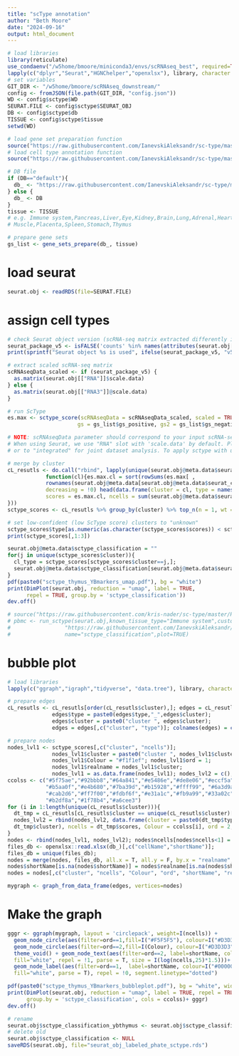 ```yaml
---
title: "scType annotation"
author: "Beth Moore"
date: "2024-09-16"
output: html_document
---
```

```r
# load libraries
library(reticulate)
use_condaenv("/w5home/bmoore/miniconda3/envs/scRNAseq_best", required=TRUE)
lapply(c("dplyr","Seurat","HGNChelper","openxlsx"), library, character.only = T)
# set variables
GIT_DIR <- "/w5home/bmoore/scRNAseq_downstream/"
config <- fromJSON(file.path(GIT_DIR, "config.json"))
WD <- config$sctype$WD
SEURAT.FILE <- config$sctype$SEURAT_OBJ
DB <- config$sctype$db
TISSUE <- config$sctype$tissue
setwd(WD)
```
```r
# load gene set preparation function
source("https://raw.githubusercontent.com/IanevskiAleksandr/sc-type/master/R/gene_sets_prepare.R")
# load cell type annotation function
source("https://raw.githubusercontent.com/IanevskiAleksandr/sc-type/master/R/sctype_score_.R")
```
```r
# DB file
if (DB=="default"){
  db_ <- "https://raw.githubusercontent.com/IanevskiAleksandr/sc-type/master/ScTypeDB_full.xlsx"
} else {
  db_ <- DB
}
tissue <- TISSUE 
# e.g. Immune system,Pancreas,Liver,Eye,Kidney,Brain,Lung,Adrenal,Heart,Intestine,
# Muscle,Placenta,Spleen,Stomach,Thymus

# prepare gene sets
gs_list <- gene_sets_prepare(db_, tissue)
```
# load seurat
```r
seurat.obj <- readRDS(file=SEURAT.FILE)
```
# assign cell types
```r
# check Seurat object version (scRNA-seq matrix extracted differently in Seurat v4/v5)
seurat_package_v5 <- isFALSE('counts' %in% names(attributes(seurat.obj[["RNA"]])));
print(sprintf("Seurat object %s is used", ifelse(seurat_package_v5, "v5", "v4")))

# extract scaled scRNA-seq matrix
scRNAseqData_scaled <- if (seurat_package_v5) {
  as.matrix(seurat.obj[["RNA"]]$scale.data) 
} else {
  as.matrix(seurat.obj[["RNA3"]]@scale.data)
}

# run ScType
es.max <- sctype_score(scRNAseqData = scRNAseqData_scaled, scaled = TRUE, 
                      gs = gs_list$gs_positive, gs2 = gs_list$gs_negative)

# NOTE: scRNAseqData parameter should correspond to your input scRNA-seq matrix. For raw (unscaled) count matrix set scaled = FALSE
# When using Seurat, we use "RNA" slot with 'scale.data' by default. Please change "RNA" to "SCT" for sctransform-normalized data,
# or to "integrated" for joint dataset analysis. To apply sctype with unscaled data, use e.g. pbmc[["RNA"]]$counts or pbmc[["RNA"]]@counts, with scaled set to FALSE.

# merge by cluster
cL_resutls <- do.call("rbind", lapply(unique(seurat.obj@meta.data$seurat_clusters), 
            function(cl){es.max.cl = sort(rowSums(es.max[ ,
            rownames(seurat.obj@meta.data[seurat.obj@meta.data$seurat_clusters==cl, ])]), 
            decreasing = !0) head(data.frame(cluster = cl, type = names(es.max.cl), 
            scores = es.max.cl, ncells = sum(seurat.obj@meta.data$seurat_clusters==cl)), 10)
}))
sctype_scores <- cL_resutls %>% group_by(cluster) %>% top_n(n = 1, wt = scores)  

# set low-confident (low ScType score) clusters to "unknown"
sctype_scores$type[as.numeric(as.character(sctype_scores$scores)) < sctype_scores$ncells/4] <- "Unknown"
print(sctype_scores[,1:3])
```
```r
seurat.obj@meta.data$sctype_classification = ""
for(j in unique(sctype_scores$cluster)){
  cl_type = sctype_scores[sctype_scores$cluster==j,]; 
  seurat.obj@meta.data$sctype_classification[seurat.obj@meta.data$seurat_clusters == j]= as.character(cl_type$type[1])
}
pdf(paste0("sctype_thymus_YBmarkers_umap.pdf"), bg = "white")
print(DimPlot(seurat.obj, reduction = "umap", label = TRUE,
      repel = TRUE, group.by = 'sctype_classification'))
dev.off()
```
```r
# source("https://raw.githubusercontent.com/kris-nader/sc-type/master/R/sctype_wrapper.R"); 
# pbmc <- run_sctype(seurat.obj,known_tissue_type="Immune system",custom_marker_file=
#                 "https://raw.githubusercontent.com/IanevskiAleksandr/sc-type/master/ScTypeDB_full.xlsx",
#                 name="sctype_classification",plot=TRUE)
```
# bubble plot
```r
# load libraries
lapply(c("ggraph","igraph","tidyverse", "data.tree"), library, character.only = T)

# prepare edges
cL_resutls <- cL_resutls[order(cL_resutls$cluster),]; edges = cL_resutls; 
              edges$type = paste0(edges$type,"_",edges$cluster); 
              edges$cluster = paste0("cluster ", edges$cluster); 
              edges = edges[,c("cluster", "type")]; colnames(edges) = c("from", "to"); rownames(edges) <- NULL

# prepare nodes
nodes_lvl1 <- sctype_scores[,c("cluster", "ncells")]; 
              nodes_lvl1$cluster = paste0("cluster ", nodes_lvl1$cluster); 
              nodes_lvl1$Colour = "#f1f1ef"; nodes_lvl1$ord = 1; 
              nodes_lvl1$realname = nodes_lvl1$cluster; 
              nodes_lvl1 = as.data.frame(nodes_lvl1); nodes_lvl2 = c(); 
ccolss <- c("#5f75ae","#92bbb8","#64a841","#e5486e","#de8e06","#eccf5a",
            "#b5aa0f","#e4b680","#7ba39d","#b15928","#ffff99", "#6a3d9a",
            "#cab2d6","#ff7f00","#fdbf6f","#e31a1c","#fb9a99","#33a02c",
            "#b2df8a","#1f78b4","#a6cee3")
for (i in 1:length(unique(cL_resutls$cluster))){
  dt_tmp = cL_resutls[cL_resutls$cluster == unique(cL_resutls$cluster)[i], ]; 
  nodes_lvl2 = rbind(nodes_lvl2, data.frame(cluster = paste0(dt_tmp$type,"_",
  dt_tmp$cluster), ncells = dt_tmp$scores, Colour = ccolss[i], ord = 2, realname = dt_tmp$type))
}
nodes <- rbind(nodes_lvl1, nodes_lvl2); nodes$ncells[nodes$ncells<1] = 1;
files_db <- openxlsx::read.xlsx(db_)[,c("cellName","shortName")]; 
files_db = unique(files_db); 
nodes = merge(nodes, files_db, all.x = T, all.y = F, by.x = "realname", by.y = "cellName", sort = F)
nodes$shortName[is.na(nodes$shortName)] = nodes$realname[is.na(nodes$shortName)]; 
nodes = nodes[,c("cluster", "ncells", "Colour", "ord", "shortName", "realname")]

mygraph <- graph_from_data_frame(edges, vertices=nodes)
```
# Make the graph
```r
gggr <- ggraph(mygraph, layout = 'circlepack', weight=I(ncells)) + 
  geom_node_circle(aes(filter=ord==1,fill=I("#F5F5F5"), colour=I("#D3D3D3")), alpha=0.9) +
  geom_node_circle(aes(filter=ord==2,fill=I(Colour), colour=I("#D3D3D3")), alpha=0.9) +
  theme_void() + geom_node_text(aes(filter=ord==2, label=shortName, colour=I("#000000"), 
  fill="white", repel = !1, parse = T, size = I(log(ncells,25)*1.5)))+ 
  geom_node_label(aes(filter=ord==1,  label=shortName, colour=I("#000000"), size = I(2), 
  fill="white", parse = T), repel = !0, segment.linetype="dotted")

pdf(paste0("sctype_thymus_YBmarkers_bubbleplot.pdf"), bg = "white", width=8, height=4)  
print(DimPlot(seurat.obj, reduction = "umap", label = TRUE, repel = TRUE, 
      group.by = 'sctype_classification', cols = ccolss)+ gggr)
dev.off()
```
```r
# rename
seurat.obj$sctype_classification_ybthymus <- seurat.obj$sctype_classification
# delete old
seurat.obj$sctype_classification <- NULL
saveRDS(seurat.obj, file="seurat_obj_labeled_phate_sctype.rds")
```